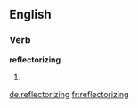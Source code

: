 ==English==

===Verb===
'''reflectorizing'''

# {{present participle of|[[reflectorize]]}}

[[de:reflectorizing]]
[[fr:reflectorizing]]